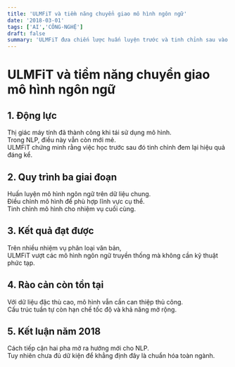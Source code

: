 ```yaml
---
title: 'ULMFiT và tiềm năng chuyển giao mô hình ngôn ngữ'
date: '2018-03-01'
tags: ['AI','CÔNG-NGHỆ']
draft: false
summary: 'ULMFiT đưa chiến lược huấn luyện trước và tinh chỉnh sau vào NLP và cho thấy hiệu quả rõ rệt.'
---
```


# ULMFiT và tiềm năng chuyển giao mô hình ngôn ngữ

## 1. Động lực

Thị giác máy tính đã thành công khi tái sử dụng mô hình.  
Trong NLP, điều này vẫn còn mới mẻ.  
ULMFiT chứng minh rằng việc học trước sau đó tinh chỉnh đem lại hiệu quả đáng kể.

## 2. Quy trình ba giai đoạn

Huấn luyện mô hình ngôn ngữ trên dữ liệu chung.  
Điều chỉnh mô hình để phù hợp lĩnh vực cụ thể.  
Tinh chỉnh mô hình cho nhiệm vụ cuối cùng.

## 3. Kết quả đạt được

Trên nhiều nhiệm vụ phân loại văn bản,  
ULMFiT vượt các mô hình ngôn ngữ truyền thống mà không cần kỹ thuật phức tạp.

## 4. Rào cản còn tồn tại

Với dữ liệu đặc thù cao, mô hình vẫn cần can thiệp thủ công.  
Cấu trúc tuần tự còn hạn chế tốc độ và khả năng mở rộng.

## 5. Kết luận năm 2018

Cách tiếp cận hai pha mở ra hướng mới cho NLP.  
Tuy nhiên chưa đủ dữ kiện để khẳng định đây là chuẩn hóa toàn ngành.
